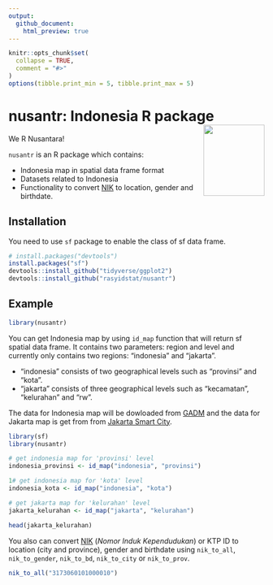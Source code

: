 ```yaml
---
output:
  github_document:
    html_preview: true
---
```


<!-- README.md is generated from README.Rmd. Please edit that file -->

```r
knitr::opts_chunk$set(
  collapse = TRUE,
  comment = "#>"
)
options(tibble.print_min = 5, tibble.print_max = 5)
```

# nusantr: Indonesia R package <img src="man/figures/logo.png" align="right" height="140" width="120"/>

We R Nusantara!

`nusantr` is an R package which contains: 

- Indonesia map in spatial data frame format
- Datasets related to Indonesia 
- Functionality to convert [NIK](https://en.wikipedia.org/wiki/Indonesian_identity_card) to location, gender and birthdate.

## Installation

You need to use `sf` package to enable the class of sf data frame.

```r
# install.packages("devtools")
install.packages("sf")
devtools::install_github("tidyverse/ggplot2")
devtools::install_github("rasyidstat/nusantr")
```

## Example

```r
library(nusantr)
```

You can get Indonesia map by using `id_map` function that will return sf spatial data frame. It contains two parameters: region and level and currently only contains two regions: "indonesia" and "jakarta".

- "indonesia" consists of two geographical levels such as "provinsi" and "kota".
- "jakarta" consists of three geographical levels such as "kecamatan", "kelurahan" and "rw".

The data for Indonesia map will be dowloaded from [GADM](http://www.gadm.org/) and the data for Jakarta map is get from from [Jakarta Smart City](http://smartcity.jakarta.go.id).

```r
library(sf)
library(nusantr)

# get indonesia map for 'provinsi' level
indonesia_provinsi <- id_map("indonesia", "provinsi")

1# get indonesia map for 'kota' level
indonesia_kota <- id_map("indonesia", "kota")

# get jakarta map for 'kelurahan' level
jakarta_kelurahan <- id_map("jakarta", "kelurahan")

head(jakarta_kelurahan)
```

You also can convert [NIK](https://en.wikipedia.org/wiki/Indonesian_identity_card) (*Nomor Induk Kependudukan*) or KTP ID to location (city and province), gender and birthdate using `nik_to_all`, `nik_to_gender`, `nik_to_bd`, `nik_to_city` or `nik_to_prov`.

```r
nik_to_all("3173060101000010")
```

